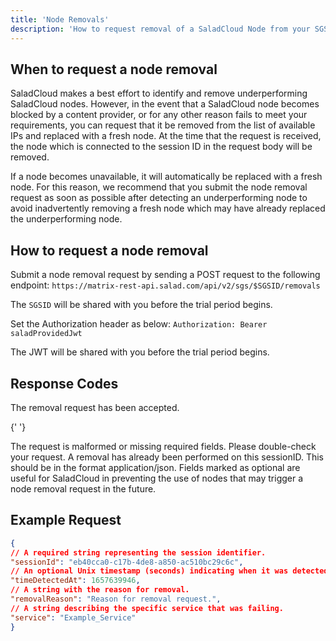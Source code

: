 ```yaml
---
title: 'Node Removals'
description: 'How to request removal of a SaladCloud Node from your SGS server'
---
```


## When to request a node removal

SaladCloud makes a best effort to identify and remove underperforming SaladCloud nodes. However, in the event that a
SaladCloud node becomes blocked by a content provider, or for any other reason fails to meet your requirements, you can
request that it be removed from the list of available IPs and replaced with a fresh node. At the time that the request
is received, the node which is connected to the session ID in the request body will be removed.

If a node becomes unavailable, it will automatically be replaced with a fresh node. For this reason, we recommend that
you submit the node removal request as soon as possible after detecting an underperforming node to avoid inadvertently
removing a fresh node which may have already replaced the underperforming node.

## How to request a node removal

Submit a node removal request by sending a POST request to the following endpoint:
`https://matrix-rest-api.salad.com/api/v2/sgs/$SGSID/removals`

The `SGSID` will be shared with you before the trial period begins.

Set the Authorization header as below: `Authorization: Bearer saladProvidedJwt`

The JWT will be shared with you before the trial period begins.

## Response Codes

<AccordionGroup>
  <Accordion title="202 Accepted">
    The removal request has been accepted.
  </Accordion>

{' '}

<Accordion title="400 Bad Request">
  The request is malformed or missing required fields. Please double-check your request.
</Accordion>

  <Accordion title="409 Conflict">
    A removal has already been performed on this sessionID.
  </Accordion>
</AccordionGroup>

<Note>
  This should be in the format application/json. Fields marked as optional are useful for SaladCloud in preventing the
  use of nodes that may trigger a node removal request in the future.
</Note>

## Example Request

```JSON node_removal.json
{
// A required string representing the session identifier.
"sessionId": "eb40cca0-c17b-4de8-a850-ac510bc29c6c",
// An optional Unix timestamp (seconds) indicating when it was detected as bad.
"timeDetectedAt": 1657639946,
// A string with the reason for removal.
"removalReason": "Reason for removal request.",
// A string describing the specific service that was failing.
"service": "Example_Service"
}
```

